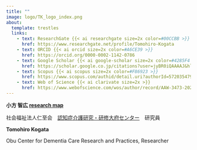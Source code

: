 ---
title: ""
image: logo/TK_logo_index.png
about: 
  template: trestles
  links:
    - text: ResearchGate {{< ai researchgate size=2x color=#00CCBB >}} 
      href: https://www.researchgate.net/profile/Tomohiro-Kogata
    - text: ORCID {{< ai orcid size=2x color=#A6CE39 >}}
      href: https://orcid.org/0000-0002-1142-0786
    - text: Google Scholar {{< ai google-scholar size=2x color=#4285F4 >}}
      href: https://scholar.google.co.jp/citations?user=jyBR0iQAAAAJ&hl
    - text: Scopus {{< ai scopus size=2x color=#F86923 >}}
      href: https://www.scopus.com/authid/detail.uri?authorId=57203547952
    - text: Web of Science {{< ai clarivate size=2x >}}
      href: https://www.webofscience.com/wos/author/record/AAW-3473-2021
---

**小方 智広 [research map](https://researchmap.jp/kgt-tmhr "research map")**

社会福祉法人仁至会　[認知症介護研究・研修大府センター](https://www.dcnet.gr.jp/center/obu/ "認知症介護研究・研修大府センター")　研究員

**Tomohiro Kogata**

Obu Center for Dementia Care Research and Practices, Researcher
